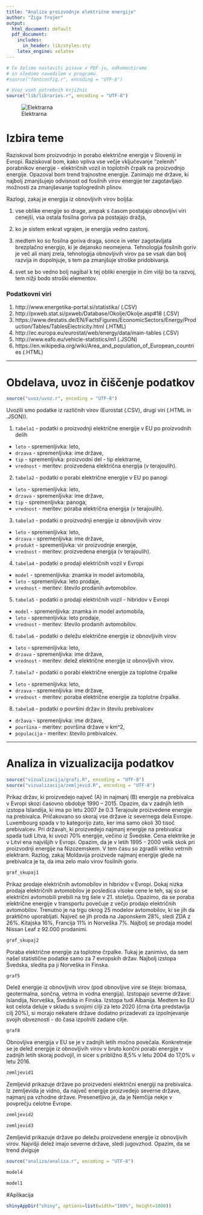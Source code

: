 ```yaml
---
title: "Analiza proizvodnje električne energije"
author: "Žiga Trojer"
output:
  html_document: default
  pdf_document:
    includes:
      in_header: lib/styles.sty
    latex_engine: xelatex
---
```


```r
# Če želimo nastaviti pisave v PDF-ju, odkomentiramo
# in sledimo navodilom v programu.
#source("fontconfig.r", encoding = "UTF-8")

# Uvoz vseh potrebnih knjižnic
source("lib/libraries.r", encoding = "UTF-8")
```

![Elektrarna](abc.jpg)  

# Izbira teme

Raziskoval bom proizvodnjo in porabo električne energije v Sloveniji in Evropi. Raziskoval bom, kako vpliva vse večje vključevanje "zelenih" porabnikov energije - električnih vozil in toplotnih črpalk na proizvodnjo energije. Opazoval bom trend trajnostne energije. Zanimajo me države, ki najbolj zmanjšujejo odvisnost od fosilnih virov energije ter zagotavljajo možnosti za zmanjševanje toplogrednih plinov.

Razlogi, zakaj je energija iz obnovljivih virov boljša:

1. vse oblike energije so drage, ampak s časom postajajo obnovljivi viri cenejši, vsa ostala fosilna goriva pa postajajo dražja,

2. ko je sistem enkrat vgrajen, je energija vedno zastonj.

3. medtem ko so fosilna goriva draga, sonce in veter zagotavljata brezplačno energijo, ki je dejansko neomejena. Tehnologija fosilnih goriv je več ali manj zrela, tehnologija obnovljivih virov pa se vsak dan bolj razvija in dopolnjuje, s tem pa zmanjšuje stroške pridobivanja.

4. svet se bo vedno bolj nagibal k tej obliki energije in čim višji bo ta razvoj, tem nižji bodo stroški elementov.

### Podatkovni viri 

1. http://www.energetika-portal.si/statistika/ (.CSV)
2. http://pxweb.stat.si/pxweb/Database/Okolje/Okolje.asp#18 (.CSV)
3. https://www.destatis.de/EN/FactsFigures/EconomicSectors/Energy/Production/Tables/TablesElectricity.html (.HTML)
4. http://ec.europa.eu/eurostat/web/energy/data/main-tables (.CSV)
5. http://www.eafo.eu/vehicle-statistics/m1 (.JSON)
6. https://en.wikipedia.org/wiki/Area_and_population_of_European_countries (.HTML)


***

# Obdelava, uvoz in čiščenje podatkov

```r
source("uvoz/uvoz.r", encoding = "UTF-8")
```

Uvozili smo podatke iz različnih virov (Eurostat (.CSV), drugi viri (.HTML in .JSON)).

1. `tabela1` - podatki o proizvodnji električne energije v EU po proizvodnih delih
  - `leto` - spremenljivka: leto,
  - `drzava` - spremenljivka: ime države,
  - `tip` - spremenljivka: proizvodni del - tip elektrarne,
  - `vrednost` - meritev: proizvedena električna energija (v terajoulih).

2. `tabela2` - podatki o porabi električne energije v EU po panogi
  - `leto` - spremenljivka: leto,
  - `drzava` - spremenljivka: ime države,
  - `tip` - spremenljivka: panoga,
  - `vrednost` - meritev: poraba električna energija (v terajoulih).
  
3. `tabela3` - podatki o  proizvodnji energije iz obnovljivih virov
  - `leto` - spremenljivka: leto,
  - `drzava` - spremenljivka: ime države,
  - `produkt` - spremenljivka: vir proizvodnje energije,
  - `vrednost` - meritev: proizvedena energija (v terajoulih).
  
4. `tabela4` - podatki o  prodaji električnih vozil v Evropi
  - `model` - spremenljivka: znamka in model avtomobila,
  - `leto` - spremenljivka: leto prodaje,
  - `vrednost` - meritev: število prodanih avtomobilov.
  
5. `tabela5` - podatki o  prodaji električnih vozil - hibridov v Evropi
  - `model` - spremenljivka: znamka in model avtomobila,
  - `leto` - spremenljivka: leto prodaje,
  - `vrednost` - meritev: število prodanih avtomobilov.
  
6. `tabela6` - podatki o  deležu električne energije iz obnovljivih virov
  - `leto` - spremenljivka: leto,
  - `drzava` - spremenljivka: ime države,
  - `vrednost` - meritev: delež električne energije iz obnovljivih virov.
  
7. `tabela7` - podatki o  porabi električne energije za toplotne črpalke
  - `leto` - spremenljivka: leto,
  - `drzava` - spremenljivka: ime države,
  - `vrednost` - meritev: poraba električne energije za toplotne črpalke.
  
8. `tabela8` - podatki o  površini držav in številu prebivalcev
  - `država` - spremenljivka: ime države,
  - `površina` - meritev: površina države v km^2,
  - `populacija` - meritev: število prebivalcev.

***

# Analiza in vizualizacija podatkov

```r
source("vizualizacija/grafi.R", encoding = "UTF-8")
source("vizualizacija/zemljevid.R", encoding = "UTF-8")
```

Prikaz držav, ki proizvedejo največ (A) in najmanj (B) energije na prebivalca v Evropi skozi časovno obdobje 1990 – 2015. Opazim, da v zadnjih letih izstopa Islandija, ki ima po letu 2007 že 0.3 Terajoule proizvedene energije na prebivalca. Pričakovano so skoraj vse države iz severnega dela Evrope. Luxembourg spada v to kategorijo zato, ker ima samo okoli 30 tisoč prebivalcev. Pri državah, ki proizvedejo najmanj energije na prebivalca spada tudi Litva, ki uvozi 70% energije, večino iz Švedske. Cena elektrike je v Litvi ena najvišjih v Evropi. 
Opazim, da je v letih 1995 - 2000 velik skok pri proizvodnji energije na Nizozemskem. V tem času so zgradili veliko vetrnih elektrarn.
Razlog, zakaj Moldavija proizvede najmanj energije glede na prebivalca je ta, da ima zelo malo virov fosilnih goriv.

```r
graf_skupaj1
```

Prikaz prodaje električnih avtomobilov in hibridov v Evropi. Dokaj nizka prodaja električnih avtomobilov je posledica visoke cene le teh, saj so se električni avtomobili prebili na trg šele v 21. stoletju. Opazimo, da se poraba električne energije v transportu povečuje z večjo prodajo električnih avtomobilov. Trenutno je na trgu okrog 25 modelov avtomobilov, ki se jih da praktično uporabljati. Največ se jih proda na Japonskem 28%, sledi ZDA z 26%. Kitajska 16%, Francija 11% in Norveška 7%. Najbolj se prodaja model Nissan Leaf z 92.000 prodanimi.

```r
graf_skupaj2
```

Poraba električne energije za toplotne črpalke. Tukaj je zanimivo, da sem našel statistične podatke samo za 7 evropskih držav. Najbolj izstopa Švedska, sledita pa ji Norveška in Finska. 

```r
graf5
```

Delež energije iz obnovljivih virov (pod obnovljive vire se šteje: biomasa, geotermalna, sončna, vetrna in vodna energija). Izstopajo severne države: Islandija, Norveška, Švedska in Finska. Izstopa tudi Albanija. Medtem ko EU kot celota deluje v skladu s svojimi cilji za leto 2020 (črna črta predstavlja cilj 20%), si morajo nekatere države dodatno prizadevati za izpolnjevanje svojih obveznosti - do časa izpolniti zadane cilje.

```r
graf8
```

Obnovljiva energija v EU se je v zadnjih letih močno povečala. Konkretneje se je delež energije iz obnovljivih virov v bruto končni porabi energije v zadnjih letih skoraj podvojil, in sicer s približno 8,5% v letu 2004 do 17,0% v letu 2016.

```r
zemljevid1
```

Zemljevid prikazuje države po proizvedeni električni energiji na prebivalca. Iz zemljevida je vidno, da največ energije proizvedejo severne države, najmanj pa vzhodne države. Presenetljivo je, da je Nemčija nekje v povprečju celotne Evrope. 

```r
zemljevid2
```

```r
zemljevid3
``` 

Zemljevid prikazuje države po deležu proizvedene energije iz obnovljivih virov. Najvišji delež imajo severne države, sledi jugovzhod. Opazim, da se trend dviguje




```r
source("analiza/analiza.r", encoding = "UTF-8")
```

```r
model4
```

```r
model1
```





#Aplikacija
```r
shinyAppDir("shiny", options=list(width="100%", height=1000))
```
